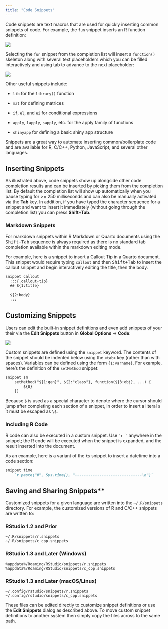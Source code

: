 ```yaml
---
title: "Code Snippets"
---
```


Code snippets are text macros that are used for quickly inserting common snippets of code. For example, the `fun` snippet inserts an R function definition:

![](images/fun-snippet.png){fig-alt="A screenshot of the output from using the `fun` snippet to autocomplete to function definition."}

Selecting the `fun` snippet from the completion list will insert a `function()` skeleton along with several text placeholders which you can be filled interactively and using tab to advance to the next placeholder:

![](images/fun-expanded.png){fig-alt="A screenshot of the output snippet highlighted on the first text placeholder."}

Other useful snippets include:

-   `lib` for the `library()` function

-   `mat` for defining matrices

-   `if`, `el`, and `ei` for conditional expressions

-   `apply`, `lapply`, `sapply`, etc. for the apply family of functions

-   `shinyapp` for defining a basic shiny app structure

Snippets are a great way to automate inserting common/boilerplate code and are available for R, C/C++, Python, JavaScript, and several other languages.

## Inserting Snippets

As illustrated above, code snippets show up alongside other code completion results and can be inserted by picking them from the completion list. By default the completion list will show up automatically when you pause typing for >= 250 milliseconds and can also be manually activated via the **Tab** key. In addition, if you have typed the character sequence for a snippet and want to insert it immediately (without going through the completion list) you can press **Shift+Tab**.

### Markdown Snippets

For markdown snippets within R Markdown or Quarto documents using the <kbd>Shift+Tab</kbd> sequence is always required as there is no standard tab completion available within the markdown editing mode.

For example, here is a snippet to insert a Callout Tip in a Quarto document. This snippet would require typing `callout` and then <kbd>Shift+Tab</kbd> to insert the callout snippet and begin interactively editing the title, then the body.

```markdown
snippet callout
  :::{.callout-tip}
  ## ${1:title}
    
  ${2:body}
  :::
```


## Customizing Snippets

Users can edit the built-in snippet definitions and even add snippets of your their via the **Edit Snippets** button in **Global Options** -\> **Code**:

![](images/edit-snippets.png){fig-alt="A screenshot of the Edit Snippets wizard, displaying the snippets for R."}

Custom snippets are defined using the `snippet` keyword. The contents of the snippet should be indented below using the `<tab>` key (rather than with spaces). Variables can be defined using the form `{1:varname}`. For example, here's the definition of the `setMethod` snippet:

```markdown
snippet sm
    setMethod("${1:gen}", ${2:"class"}, function(${3:obj}, ...) {
        ${0}
    })
```

Because `$` is used as a special character to denote where the cursor should jump after completing each section of a snippet, in order to insert a literal `$` it must be escaped as `\$`.

### Including R Code

R code can also be executed in a custom snippet. Use `` `r ` `` anywhere in the snippet; the R code will be executed when the snippet is expanded, and the result inserted into the document.

As an example, here is a variant of the `ts` snippet to insert a datetime into a code section:

```markdown
snippet time
    `r paste("#", Sys.time(), "------------------------------\n")`
```

## Saving and Sharing Snippets**

Customized snippets for a given language are written into the `~/.R/snippets` directory. For example, the customized versions of R and C/C++ snippets are written to:

### RStudio 1.2 and Prior

``` code
~/.R/snippets/r.snippets
~/.R/snippets/c_cpp.snippets
```

### RStudio 1.3 and Later (Windows)

``` code
%appdata%/Roaming/RStudio/snippets/r.snippets
%appdata%/Roaming/RStudio/snippets/c_cpp.snippets
```

### RStudio 1.3 and Later (macOS/Linux)

``` code
~/.config/rstudio/snippets/r.snippets
~/.config/rstudio/snippets/c_cpp.snippets
```

These files can be edited directly to customize snippet definitions or use the **Edit Snippets** dialog as described above. To move custom snippet definitions to another system then simply copy the files across to the same path.
